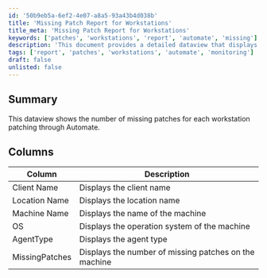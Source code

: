 ```yaml
---
id: '50b9eb5a-6ef2-4e07-a8a5-93a43b4d038b'
title: 'Missing Patch Report for Workstations'
title_meta: 'Missing Patch Report for Workstations'
keywords: ['patches', 'workstations', 'report', 'automate', 'missing']
description: 'This document provides a detailed dataview that displays the number of missing patches for each workstation managed through ConnectWise Automate. It includes information on client names, location names, machine names, operating systems, agent types, and the count of missing patches for effective monitoring and management.'
tags: ['report', 'patches', 'workstations', 'automate', 'monitoring']
draft: false
unlisted: false
---
```

## Summary

This dataview shows the number of missing patches for each workstation patching through Automate.

## Columns

| Column         | Description                                      |
|----------------|--------------------------------------------------|
| Client Name    | Displays the client name                         |
| Location Name  | Displays the location name                       |
| Machine Name   | Displays the name of the machine                 |
| OS             | Displays the operation system of the machine     |
| AgentType      | Displays the agent type                          |
| MissingPatches | Displays the number of missing patches on the machine |












